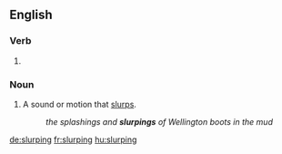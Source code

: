 ==English==

===Verb===
{{head|en|present participle}}

# {{present participle of|slurp|lang=en|nocat=1}}

===Noun===
{{en-noun}}

# A sound or motion that [[slurp]]s.
#: ''the splashings and '''slurpings''' of Wellington boots in the mud''

[[de:slurping]]
[[fr:slurping]]
[[hu:slurping]]